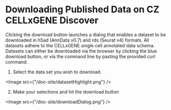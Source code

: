 # Downloading Published Data on CZ CELLxGENE Discover

Clicking the download button launches a dialog that enables a dataset to be downloaded in h5ad (AnnData v0.7) and rds (Seurat v4) formats. All datasets adhere to the CELLxGENE single cell annotated data schema. Datasets can either be downloaded via the browser by clicking the blue download button, or via the command line by pasting the provided curl command.

1. Select the data set you wish to download.

<Image src={"/doc-site/datasetHighlight.png"} />

2. Make your selections and hit the download button

<Image src={"/doc-site/downloadDialog.png"} />

